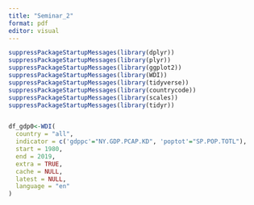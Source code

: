 ```yaml
---
title: "Seminar_2"
format: pdf
editor: visual
---
```


```r

suppressPackageStartupMessages(library(dplyr))
suppressPackageStartupMessages(library(plyr))
suppressPackageStartupMessages(library(ggplot2))
suppressPackageStartupMessages(library(WDI))
suppressPackageStartupMessages(library(tidyverse))
suppressPackageStartupMessages(library(countrycode))
suppressPackageStartupMessages(library(scales))
suppressPackageStartupMessages(library(tidyr))
```

```r

```

```r
df_gdp0<-WDI(
  country = "all",
  indicator = c('gdppc'="NY.GDP.PCAP.KD", 'poptot'="SP.POP.TOTL"),  
  start = 1980,
  end = 2019,
  extra = TRUE,
  cache = NULL,
  latest = NULL,
  language = "en"
)
```
